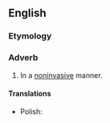 ==English==

===Etymology===
{{suffix|en|noninvasive|ly}}

===Adverb===
{{en-adv|-}}

# In a [[noninvasive]] manner.

====Translations====
{{trans-top}}
{{trans-mid}}
* Polish: {{t|pl|bezinwazyjnie}}
{{trans-bottom}}